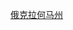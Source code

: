 {{Userbox
  |border-c = lightgrey
  |border-s = 1
  |id-c     = lightgrey
  |id-s     = 12
  |id-fc    = 
  |info-c   = white
  |info-s   = 9
  |info-fc  = black
  |id       = [[Image:Flag of Oklahoma.svg|60px]]
  |info     = 这个用户居住于'''[[俄克拉荷马州]]'''。
}}<includeonly>
[[Category:俄克拉何马州维基人|{{PAGENAME}}]]
</includeonly><noinclude>
[[Category:俄克拉何马州维基人|俄克拉何马州]]
</noinclude>